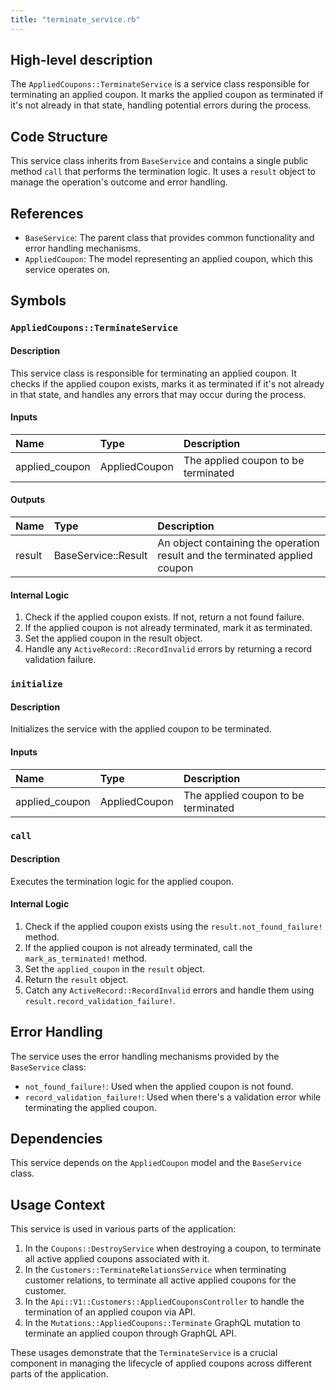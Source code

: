 ```yaml
---
title: "terminate_service.rb"
---
```


## High-level description
The `AppliedCoupons::TerminateService` is a service class responsible for terminating an applied coupon. It marks the applied coupon as terminated if it's not already in that state, handling potential errors during the process.

## Code Structure
This service class inherits from `BaseService` and contains a single public method `call` that performs the termination logic. It uses a `result` object to manage the operation's outcome and error handling.

## References
- `BaseService`: The parent class that provides common functionality and error handling mechanisms.
- `AppliedCoupon`: The model representing an applied coupon, which this service operates on.

## Symbols

### `AppliedCoupons::TerminateService`
#### Description
This service class is responsible for terminating an applied coupon. It checks if the applied coupon exists, marks it as terminated if it's not already in that state, and handles any errors that may occur during the process.

#### Inputs
| Name | Type | Description |
|:-----|:-----|:------------|
| applied_coupon | AppliedCoupon | The applied coupon to be terminated |

#### Outputs
| Name | Type | Description |
|:-----|:-----|:------------|
| result | BaseService::Result | An object containing the operation result and the terminated applied coupon |

#### Internal Logic
1. Check if the applied coupon exists. If not, return a not found failure.
2. If the applied coupon is not already terminated, mark it as terminated.
3. Set the applied coupon in the result object.
4. Handle any `ActiveRecord::RecordInvalid` errors by returning a record validation failure.

### `initialize`
#### Description
Initializes the service with the applied coupon to be terminated.

#### Inputs
| Name | Type | Description |
|:-----|:-----|:------------|
| applied_coupon | AppliedCoupon | The applied coupon to be terminated |

### `call`
#### Description
Executes the termination logic for the applied coupon.

#### Internal Logic
1. Check if the applied coupon exists using the `result.not_found_failure!` method.
2. If the applied coupon is not already terminated, call the `mark_as_terminated!` method.
3. Set the `applied_coupon` in the `result` object.
4. Return the `result` object.
5. Catch any `ActiveRecord::RecordInvalid` errors and handle them using `result.record_validation_failure!`.

## Error Handling
The service uses the error handling mechanisms provided by the `BaseService` class:
- `not_found_failure!`: Used when the applied coupon is not found.
- `record_validation_failure!`: Used when there's a validation error while terminating the applied coupon.

## Dependencies
This service depends on the `AppliedCoupon` model and the `BaseService` class.

## Usage Context
This service is used in various parts of the application:
1. In the `Coupons::DestroyService` when destroying a coupon, to terminate all active applied coupons associated with it.
2. In the `Customers::TerminateRelationsService` when terminating customer relations, to terminate all active applied coupons for the customer.
3. In the `Api::V1::Customers::AppliedCouponsController` to handle the termination of an applied coupon via API.
4. In the `Mutations::AppliedCoupons::Terminate` GraphQL mutation to terminate an applied coupon through GraphQL API.

These usages demonstrate that the `TerminateService` is a crucial component in managing the lifecycle of applied coupons across different parts of the application.